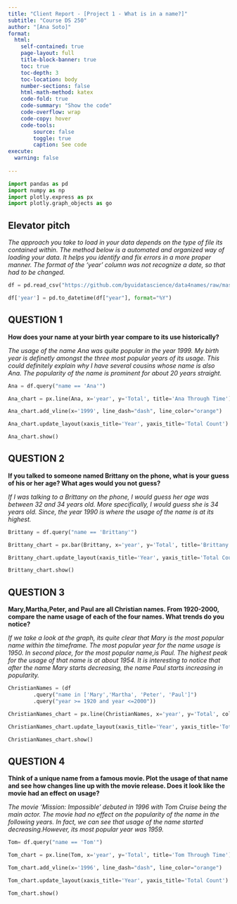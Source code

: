```yaml
---
title: "Client Report - [Project 1 - What is in a name?]"
subtitle: "Course DS 250"
author: "[Ana Soto]"
format:
  html:
    self-contained: true
    page-layout: full
    title-block-banner: true
    toc: true
    toc-depth: 3
    toc-location: body
    number-sections: false
    html-math-method: katex
    code-fold: true
    code-summary: "Show the code"
    code-overflow: wrap
    code-copy: hover
    code-tools:
        source: false
        toggle: true
        caption: See code
execute: 
  warning: false
    
---
```


```python

import pandas as pd
import numpy as np
import plotly.express as px
import plotly.graph_objects as go
```

     
## Elevator pitch

_The approach you take to load in your data depends on the type of file its contained within. The method below is a automated and organized way of loading your data. It helps you identify and fix errors in a more proper manner. The format of the 'year' column was not recognize a date, so that had to be changed._

```python

df = pd.read_csv("https://github.com/byuidatascience/data4names/raw/master/data-raw/names_year/names_year.csv")

df['year'] = pd.to_datetime(df["year"], format="%Y")

```


## QUESTION 1

__How does your name at your birth year compare to its use historically?__

_The usage of the name Ana was quite popular in the year 1999. My birth year is definetly amongst the three most popular years of its usage. This could definitely explain why I have several cousins whose name is also Ana. The popularity of the name is prominent for about 20 years straight._

```python

Ana = df.query("name == 'Ana'")

Ana_chart = px.line(Ana, x='year', y='Total', title='Ana Through Time')

Ana_chart.add_vline(x='1999', line_dash="dash", line_color="orange")

Ana_chart.update_layout(xaxis_title='Year', yaxis_title='Total Count')

Ana_chart.show()

```


## QUESTION 2

__If you talked to someone named Brittany on the phone, what is your guess of his or her age? What ages would you not guess?__

_If I was talking to a Brittany on the phone, I would guess her age was between 32 and 34 years old. More specifically, I would guess she is 34 years old. Since, the year 1990 is where the usage of the name is at its highest._

```python

Brittany = df.query("name == 'Brittany'")

Brittany_chart = px.bar(Brittany, x='year', y='Total', title='Brittany Through Time')

Brittany_chart.update_layout(xaxis_title='Year', yaxis_title='Total Count')

Brittany_chart.show()

```


## QUESTION 3

__Mary,Martha,Peter, and Paul are all Christian names. From 1920-2000, compare the name usage of each of the four names. What trends do you notice?__

_If we take a look at the graph, its quite clear that Mary is the most popular name within the timeframe. The most popular year for the name usage is 1950. In second place, for the most popular name,is Paul. The highest peak for the usage of that name is at about 1954. It is interesting to notice that after the name Mary starts decreasing, the name Paul starts increasing in popularity. _

```python

ChristianNames = (df
        .query("name in ['Mary','Martha', 'Peter', 'Paul']")
        .query("year >= 1920 and year <=2000"))

ChristianNames_chart = px.line(ChristianNames, x='year', y='Total', color = 'name', title='Mary, Martha, Peter and Paul Through Time')

ChristianNames_chart.update_layout(xaxis_title='Year', yaxis_title='Total Count', legend_title=' ')

ChristianNames_chart.show()

```

## QUESTION 4

__Think of a unique name from a famous movie. Plot the usage of that name and see how changes line up with the movie release. Does it look like the movie had an effect on usage?__

_The movie 'Mission: Impossible' debuted in 1996 with Tom Cruise being the main actor. The movie had no effect on the popularity of the name in the following years. In fact, we can see that usage of the name started decreasing.However, its most popular year was 1959._

```python

Tom= df.query("name == 'Tom'")

Tom_chart = px.line(Tom, x='year', y='Total', title='Tom Through Time')

Tom_chart.add_vline(x='1996', line_dash="dash", line_color="orange")

Tom_chart.update_layout(xaxis_title='Year', yaxis_title='Total Count')

Tom_chart.show()

```

             